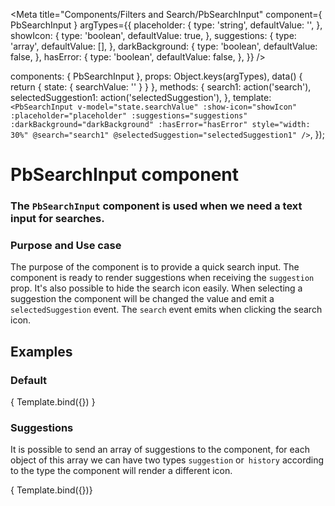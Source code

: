 

<Meta
  title="Components/Filters and Search/PbSearchInput"
  component={ PbSearchInput }
  argTypes={{
    placeholder: {
      type: 'string',
      defaultValue: '',
    },
    showIcon: {
      type: 'boolean',
      defaultValue: true,
    },
    suggestions: {
      type: 'array',
      defaultValue: [],
    },
    darkBackground: {
      type: 'boolean',
      defaultValue: false,
    },
    hasError: {
      type: 'boolean',
      defaultValue: false,
    },
  }}
/>

  components: { PbSearchInput },
  props: Object.keys(argTypes),
  data() {
    return {
      state: {
        searchValue: ''
      }
    }
  },
  methods: {
    search1: action('search'),
    selectedSuggestion1: action('selectedSuggestion'),
  },
  template: `
    <PbSearchInput
      v-model="state.searchValue"
      :show-icon="showIcon"
      :placeholder="placeholder"
      :suggestions="suggestions"
      :darkBackground="darkBackground"
      :hasError="hasError"
      style="width: 30%"
      @search="search1"
      @selectedSuggestion="selectedSuggestion1"
    />
  `,
});

# **PbSearchInput component**
### The `PbSearchInput` component is used when we need a text input for searches.

### Purpose and Use case

The purpose of the component is to provide a quick search input.
The component is ready to render suggestions when receiving the `suggestion` prop.
It's also possible to hide the search icon easily.
When selecting a suggestion the component will be changed the value and emit a `selectedSuggestion` event.
The `search` event emits when clicking the search icon.

## Examples

### Default

<Canvas>
  <Story name="Default" height="auto">
    { Template.bind({}) }
  </Story>
</Canvas>

### Suggestions

It is possible to send an array of suggestions to the component, for each object of this array
we can have two types `suggestion` or` history` according to the type the component will render a different icon.

<Canvas>
  <Story
    name="Suggestions"
    height="auto"
    args={{
      suggestions: [
        {
          type: 'suggestion',
          value: 'Node JS',
        },
        {
          type: 'history',
          value: 'Vue',
        },
      ]
    }}
  >
    { Template.bind({})}
  </Story>
</Canvas>

